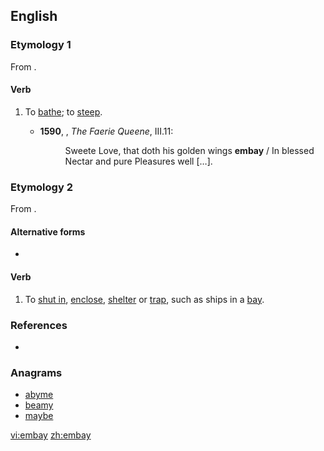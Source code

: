 ==English==

===Etymology 1===
From {{prefix|em|bay|gloss2=bathe}}.

====Verb====
{{en-verb|embay|ing}}

# {{context|transitive|obsolete|lang=en}} To [[bathe]]; to [[steep]].
#*'''1590''', {{w|Edmund Spenser}}, ''The Faerie Queene'', III.11:
#*:Sweete Love, that doth his golden wings '''embay''' / In blessed Nectar and pure Pleasures well […].

===Etymology 2===
From {{prefix|em|bay}}.

====Alternative forms====
* {{l|en|imbay}}

====Verb====
{{en-verb|embay|ing}}

# {{context|transitive|lang=en}} To [[shut in]], [[enclose]], [[shelter]] or [[trap]], such as ships in a [[bay]].

===References===
* {{R:Webster 1913}}

===Anagrams===
* [[abyme#English|abyme]]
* [[beamy#English|beamy]]
* [[maybe#English|maybe]]

[[vi:embay]]
[[zh:embay]]